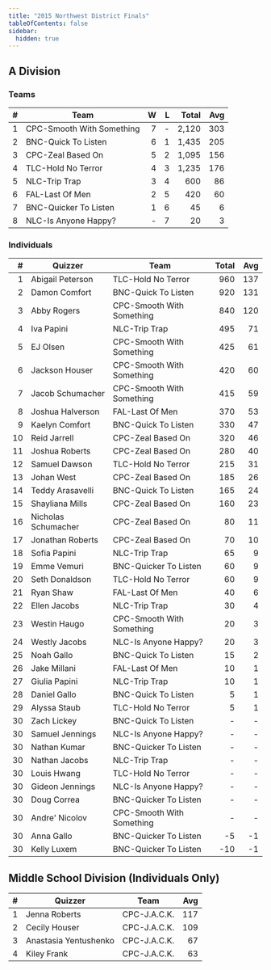 ```yaml
---
title: "2015 Northwest District Finals"
tableOfContents: false
sidebar:
  hidden: true
---
```


## A Division

### Teams

|    # | Team                      |    W |    L | Total |  Avg |
| ---: | ------------------------- | ---: | ---: | ----: | ---: |
|    1 | CPC-Smooth With Something |    7 |    - | 2,120 |  303 |
|    2 | BNC-Quick To Listen       |    6 |    1 | 1,435 |  205 |
|    3 | CPC-Zeal Based On         |    5 |    2 | 1,095 |  156 |
|    4 | TLC-Hold No Terror        |    4 |    3 | 1,235 |  176 |
|    5 | NLC-Trip Trap             |    3 |    4 |   600 |   86 |
|    6 | FAL-Last Of Men           |    2 |    5 |   420 |   60 |
|    7 | BNC-Quicker To Listen     |    1 |    6 |    45 |    6 |
|    8 | NLC-Is Anyone Happy?      |    - |    7 |    20 |    3 |

### Individuals

|    # | Quizzer             | Team                      | Total |  Avg |
| ---: | ------------------- | ------------------------- | ----: | ---: |
|    1 | Abigail Peterson    | TLC-Hold No Terror        |   960 |  137 |
|    2 | Damon Comfort       | BNC-Quick To Listen       |   920 |  131 |
|    3 | Abby Rogers         | CPC-Smooth With Something |   840 |  120 |
|    4 | Iva Papini          | NLC-Trip Trap             |   495 |   71 |
|    5 | EJ Olsen            | CPC-Smooth With Something |   425 |   61 |
|    6 | Jackson Houser      | CPC-Smooth With Something |   420 |   60 |
|    7 | Jacob Schumacher    | CPC-Smooth With Something |   415 |   59 |
|    8 | Joshua Halverson    | FAL-Last Of Men           |   370 |   53 |
|    9 | Kaelyn Comfort      | BNC-Quick To Listen       |   330 |   47 |
|   10 | Reid Jarrell        | CPC-Zeal Based On         |   320 |   46 |
|   11 | Joshua Roberts      | CPC-Zeal Based On         |   280 |   40 |
|   12 | Samuel Dawson       | TLC-Hold No Terror        |   215 |   31 |
|   13 | Johan West          | CPC-Zeal Based On         |   185 |   26 |
|   14 | Teddy Arasavelli    | BNC-Quick To Listen       |   165 |   24 |
|   15 | Shayliana Mills     | CPC-Zeal Based On         |   160 |   23 |
|   16 | Nicholas Schumacher | CPC-Zeal Based On         |    80 |   11 |
|   17 | Jonathan Roberts    | CPC-Zeal Based On         |    70 |   10 |
|   18 | Sofia Papini        | NLC-Trip Trap             |    65 |    9 |
|   19 | Emme Vemuri         | BNC-Quicker To Listen     |    60 |    9 |
|   20 | Seth Donaldson      | TLC-Hold No Terror        |    60 |    9 |
|   21 | Ryan Shaw           | FAL-Last Of Men           |    40 |    6 |
|   22 | Ellen Jacobs        | NLC-Trip Trap             |    30 |    4 |
|   23 | Westin Haugo        | CPC-Smooth With Something |    20 |    3 |
|   24 | Westly Jacobs       | NLC-Is Anyone Happy?      |    20 |    3 |
|   25 | Noah Gallo          | BNC-Quick To Listen       |    15 |    2 |
|   26 | Jake Millani        | FAL-Last Of Men           |    10 |    1 |
|   27 | Giulia Papini       | NLC-Trip Trap             |    10 |    1 |
|   28 | Daniel Gallo        | BNC-Quick To Listen       |     5 |    1 |
|   29 | Alyssa Staub        | TLC-Hold No Terror        |     5 |    1 |
|   30 | Zach Lickey         | BNC-Quick To Listen       |     - |    - |
|   30 | Samuel Jennings     | NLC-Is Anyone Happy?      |     - |    - |
|   30 | Nathan Kumar        | BNC-Quicker To Listen     |     - |    - |
|   30 | Nathan Jacobs       | NLC-Trip Trap             |     - |    - |
|   30 | Louis Hwang         | TLC-Hold No Terror        |     - |    - |
|   30 | Gideon Jennings     | NLC-Is Anyone Happy?      |     - |    - |
|   30 | Doug Correa         | BNC-Quicker To Listen     |     - |    - |
|   30 | Andre' Nicolov      | CPC-Smooth With Something |     - |    - |
|   30 | Anna Gallo          | BNC-Quicker To Listen     |    -5 |   -1 |
|   30 | Kelly Luxem         | BNC-Quicker To Listen     |   -10 |   -1 |

## Middle School Division (Individuals Only)

|    # | Quizzer               | Team         |  Avg |
| ---: | --------------------- | ------------ | ---: |
|    1 | Jenna Roberts         | CPC-J.A.C.K. |  117 |
|    2 | Cecily Houser         | CPC-J.A.C.K. |  109 |
|    3 | Anastasia Yentushenko | CPC-J.A.C.K. |   67 |
|    4 | Kiley Frank           | CPC-J.A.C.K. |   63 |
